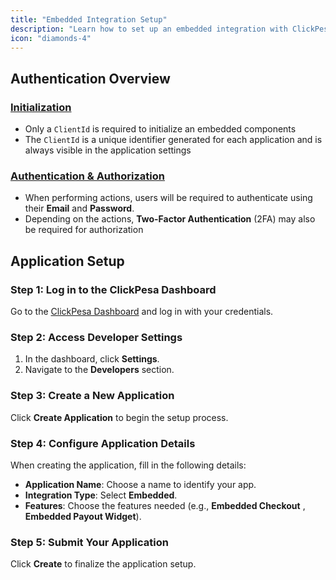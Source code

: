 ```yaml
---
title: "Embedded Integration Setup"
description: "Learn how to set up an embedded integration with ClickPesa to seamlessly integrate payment services into your application."
icon: "diamonds-4"
---
```


## Authentication Overview

### [Initialization](#)
- Only a `ClientId` is required to initialize an embedded components
- The `ClientId` is a unique identifier generated for each application and is always visible in the application settings

### [Authentication & Authorization](#)
- When performing actions, users will be required to authenticate using their **Email** and **Password**.
- Depending on the actions, **Two-Factor Authentication** (2FA) may also be required for authorization


## Application Setup

### Step 1: Log in to the ClickPesa Dashboard
Go to the [ClickPesa Dashboard](https://merchant.clickpesa.com) and log in with your credentials.

### Step 2: Access Developer Settings
1. In the dashboard, click **Settings**.
2. Navigate to the **Developers** section.

### Step 3: Create a New Application
Click **Create Application** to begin the setup process.

### Step 4: Configure Application Details

When creating the application, fill in the following details:

- **Application Name**: Choose a name to identify your app.
- **Integration Type**: Select **Embedded**.
- **Features**: Choose the features needed (e.g., **Embedded Checkout** , **Embedded Payout Widget**).

### Step 5: Submit Your Application
Click **Create** to finalize the application setup.
